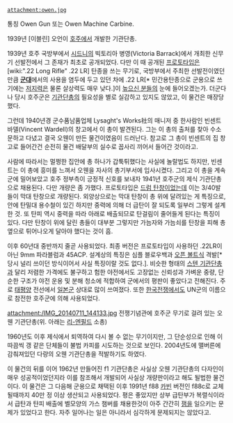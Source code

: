  attachment:owen.jpg

{{{#!html
<iframe width="560" height="315" src="http://www.youtube.com/embed/mmAigxjQbtE" frameborder="0" allowfullscreen></iframe>
}}}

통칭 Owen Gun 또는 Owen Machine Carbine.

1939년 [이블린] 오언이 [[호주]]에서 개발한 기관단총. 

1939년 호주 국방부에서 [[시드니]]의 빅토리아 병영(Victoria Barrack)에서 개최한 신무기  선발전에서 그 존재가 최초로 공개되었다. 다만 이 때 공개된 [[프로토타입]]은 [wiki:".22 Long Rifle" .22 LR] 탄종을 쓰는 무기로, 국방부에서 주최한 선발전이였던만큼 '''[[군대]]'''에서의 사용을 염두에 두고 있던 차에 .22 LR[* 민간용탄종으로 군용으로 쓰기에는 [[저지력]]은 물론 살상력도 매우 낮다.]이 [[높으신 분들]]의 눈에 들어오겠는가. 더군다나 당시 호주군은 [[기관단총]]의 필요성을 별로 실감하고 있지도 않았고, 이 물건은 매장당했다. 

그런데 1940년경 군수품남품업체 Lysaght's Works社의 매니저 중 한사람인 빈센트 바델(Vincent Wardell)의 창고에서 이 총이 발견된다. 그는 이 총의 출처를 찾아 수소문하고 다녔고 결국 오웬이 만든 물건이였음이 드러난다. 참고로 그 총이 빈센트의 집 창고로 들어간건 순전히 물건 배달부의 실수로 꼽사리 끼어서 들어간 것이라고.

사람에 따라서는 멀쩡한 집안에 총 하나가 갑툭튀했다는 사실에 놀랄법도 하지만, 빈센트는 이 총에 흥미를 느껴서 오웬을 자사의 총기부서에 입사시켰다. 그리고 이 총을 계속 군에 밀어보았고 호주 정부측이 긍정적 신호를 보내자 1941년 호주군의 제식 기관단총으로 채용된다. 다만 개량은 좀 가했다. 프로토타입은 [[드럼 탄창]]이었는데 이는 3/40발들이 막대 탄창으로 개량된다. 외양상으로는 막대 탄창이 총 위에 달려있는 게 특징으로, 안에 탄밀대 용수철이 있긴 하지만 중력에 의해 더 급탄이 잘 되도록 일부러 그렇게 설계한 것. 또 탄피 역시 중력을 따라 아래로 배출되므로 탄걸림이 줄어들게 된다는 특징이 있다. 다만 탄창이 위에 달린 총들이 대부분 그렇지만 가늠자와 가늠쇠를 탄창을 피해 총 옆으로 튀어나오게 달아야 했다는 것이 흠.

이후 60년대 중반까지 줄곧 사용되었다. 최종 버전은 프로토타입이 사용하던 .22LR이 아닌 9mm 파라블럼과 45ACP. 설계상의 특징은 심플 블로우백과 [[오픈 볼트]]식 격발[* 당시 널리 쓰이던 방식이어서 사실 특징이랄 것도 없다.]. 비슷한 형태의 [[스텐 기관단총]]과 달리 저렴한 가격에도 불구하고 험한 야전에서도 고장없는 신뢰성과 가벼운 중량, 단순한 구조가 야전 운용 및 분해 청소에 적합하여 군에서의 평판이 좋았다고 전해진다. 주로 [[태평양]] 전선에서 [[일본군]] 상대로 많이 쓰여졌다. 또한 [[한국전쟁]]에서도 UN군의 이름으로 참전한 호주군에 의해 사용되었다.

attachment:/IMG_20140711_144133.jpg
전쟁기념관에 호주군 무기로 걸려 있는 오웬 기관단총(위. 아래는 [[리-엔필드]] 소총)

1960년도 이후 제식에서 퇴역하여 다시 볼 수 없는 무기이지만, 그 단순성으로 인해 이따끔씩 갱 같은 단체들이 불법 카피를 시도하는 것으로 보인다. 2004년도에 맬버른에 감춰져있던 다량의 오웬 기관단총을 적발하기도 하였다.

이 물건의 뒤를 이어 1962년 만들어진 f1 기관단총은 사실상 오웬 기관단총의 다자인이 매우 성공적이었던지라 이를 참조해서 개발되어 사실상 개량판이라고 해도 될법한 물건이다. 이 물건은 그 다음해 군용으로 채택된 이후 1991년 f88 [[카빈]] 버전인 f88c로 교체될때까지 40만 정 이상 생산되고 사용되었다. 평은 좋았지만 상부 급탄부가 복렬식이라서 급탄과 탄피 배출에 벨모양의 가스 챔버를 채용한것이 아주 간간히 [[잼]]을 일으키는 문제가 있었다고 한다. 자주 일어나는 일은 아니라서 심각하게 문제되지는 않았다고.
